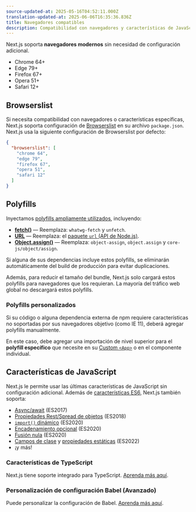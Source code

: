 ```yaml
---
source-updated-at: 2025-05-16T04:52:11.000Z
translation-updated-at: 2025-06-06T16:35:36.836Z
title: Navegadores compatibles
description: Compatibilidad con navegadores y características de JavaScript soportadas por Next.js.
---
```


Next.js soporta **navegadores modernos** sin necesidad de configuración adicional.

- Chrome 64+
- Edge 79+
- Firefox 67+
- Opera 51+
- Safari 12+

## Browserslist

Si necesita compatibilidad con navegadores o características específicas, Next.js soporta configuración de [Browserslist](https://browsersl.ist) en su archivo `package.json`. Next.js usa la siguiente configuración de Browserslist por defecto:

```json filename="package.json"
{
  "browserslist": [
    "chrome 64",
    "edge 79",
    "firefox 67",
    "opera 51",
    "safari 12"
  ]
}
```

## Polyfills

Inyectamos [polyfills ampliamente utilizados](https://github.com/vercel/next.js/blob/canary/packages/next-polyfill-nomodule/src/index.js), incluyendo:

- [**fetch()**](https://developer.mozilla.org/docs/Web/API/Fetch_API) — Reemplaza: `whatwg-fetch` y `unfetch`.
- [**URL**](https://developer.mozilla.org/docs/Web/API/URL) — Reemplaza: el [paquete `url` (API de Node.js)](https://nodejs.org/api/url.html).
- [**Object.assign()**](https://developer.mozilla.org/docs/Web/JavaScript/Reference/Global_Objects/Object/assign) — Reemplaza: `object-assign`, `object.assign` y `core-js/object/assign`.

Si alguna de sus dependencias incluye estos polyfills, se eliminarán automáticamente del build de producción para evitar duplicaciones.

Además, para reducir el tamaño del bundle, Next.js solo cargará estos polyfills para navegadores que los requieran. La mayoría del tráfico web global no descargará estos polyfills.

### Polyfills personalizados

Si su código o alguna dependencia externa de npm requiere características no soportadas por sus navegadores objetivo (como IE 11), deberá agregar polyfills manualmente.

En este caso, debe agregar una importación de nivel superior para el **polyfill específico** que necesite en su [Custom `<App>`](/docs/pages/building-your-application/routing/custom-app) o en el componente individual.

## Características de JavaScript

Next.js le permite usar las últimas características de JavaScript sin configuración adicional. Además de [características ES6](https://github.com/lukehoban/es6features), Next.js también soporta:

- [Async/await](https://github.com/tc39/ecmascript-asyncawait) (ES2017)
- [Propiedades Rest/Spread de objetos](https://github.com/tc39/proposal-object-rest-spread) (ES2018)
- [`import()` dinámico](https://github.com/tc39/proposal-dynamic-import) (ES2020)
- [Encadenamiento opcional](https://github.com/tc39/proposal-optional-chaining) (ES2020)
- [Fusión nula](https://github.com/tc39/proposal-nullish-coalescing) (ES2020)
- [Campos de clase](https://github.com/tc39/proposal-class-fields) y [propiedades estáticas](https://github.com/tc39/proposal-static-class-features) (ES2022)
- ¡y más!

### Características de TypeScript

Next.js tiene soporte integrado para TypeScript. [Aprenda más aquí](/docs/pages/building-your-application/configuring/typescript).

### Personalización de configuración Babel (Avanzado)

Puede personalizar la configuración de Babel. [Aprenda más aquí](/docs/pages/building-your-application/configuring/babel).